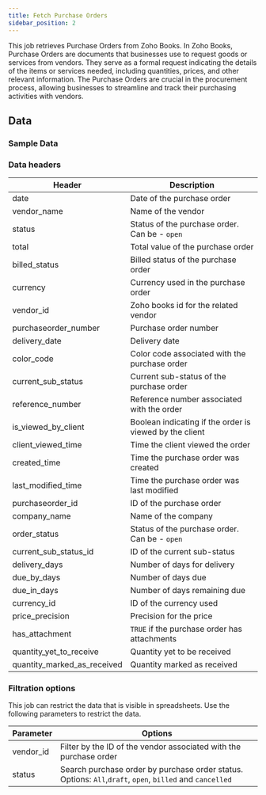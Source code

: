 ```yaml
---
title: Fetch Purchase Orders
sidebar_position: 2
---
```


This job retrieves Purchase Orders from Zoho Books. In Zoho Books, Purchase Orders are documents that businesses use to request goods or services from vendors. They serve as a formal request indicating the details of the items or services needed, including quantities, prices, and other relevant information. The Purchase Orders are crucial in the procurement process, allowing businesses to streamline and track their purchasing activities with vendors.

<AddJob
  template="gsheet_zoho_books_db_get_purchase_orders"
/>

## Data

### Sample Data

<Gsheet
  src="https://docs.google.com/spreadsheets/d/1-gX-uq5YrTW-6gQJYM-mNXitEOfJLTiQCvPtV8CR1Yc/edit#gid=1225499346"
/>


### Data headers

| Header | Description |
|----|----|
| date | Date of the purchase order |
| vendor_name | Name of the vendor |
| status | Status of the purchase order. Can be - `open` |
| total | Total value of the purchase order |
| billed_status | Billed status of the purchase order  |
| currency |Currency used in the purchase order |
| vendor_id | Zoho books id for the related vendor |
| purchaseorder_number | Purchase order number |
| delivery_date | Delivery date |
| color_code | Color code associated with the purchase order |
| current_sub_status | Current sub-status of the purchase order |
| reference_number | Reference number associated with the order |
| is_viewed_by_client | Boolean indicating if the order is viewed by the client |
| client_viewed_time | Time the client viewed the order |
| created_time | Time the purchase order was created |
| last_modified_time | Time the purchase order was last modified |
| purchaseorder_id | ID of the purchase order |
| company_name | Name of the company |
| order_status | Status of the purchase order. Can be - `open` |
| current_sub_status_id | ID of the current sub-status |
| delivery_days | Number of days for delivery |
| due_by_days | Number of days due |
| due_in_days | Number of days remaining due |
| currency_id | ID of the currency used |
| price_precision | Precision for the price |
| has_attachment	 | `TRUE` if the purchase order has attachments |
| quantity_yet_to_receive	 | Quantity yet to be received |
| quantity_marked_as_received	 | Quantity marked as received |

### Filtration options

This job can restrict the data that is visible in spreadsheets. Use the following parameters to restrict the data.

| Parameter | Options |
|----|----|
| vendor_id | Filter by the ID of the vendor associated with the purchase order |
| status | Search purchase order by purchase order status. Options: `All`,`draft`, `open`, `billed` and `cancelled` |

<!---
## Others

### Similar jobs

Similar sort of data can be achieved by using get accounting transaction job and filtering it by invoice type. 

### Reports that use this job

Here are some of the report templates that use this job: 
-->